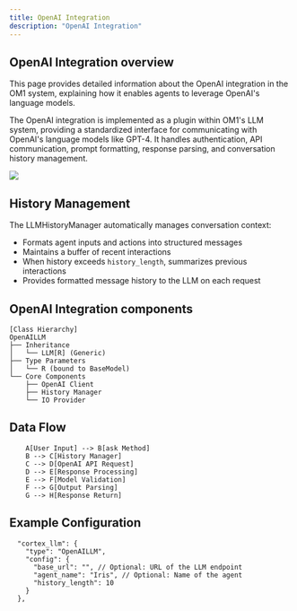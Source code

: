 ```yaml
---
title: OpenAI Integration
description: "OpenAI Integration"
---
```


## OpenAI Integration overview

This page provides detailed information about the OpenAI integration in the OM1 system, explaining how it enables agents to leverage OpenAI's language models. 

The OpenAI integration is implemented as a plugin within OM1's LLM system, providing a standardized interface for communicating with OpenAI's language models like GPT-4. It handles authentication, API communication, prompt formatting, response parsing, and conversation history management.

![](/assets/openai-integration-overview.png)

## History Management

The LLMHistoryManager automatically manages conversation context:

- Formats agent inputs and actions into structured messages
- Maintains a buffer of recent interactions
- When history exceeds `history_length`, summarizes previous interactions
- Provides formatted message history to the LLM on each request

## OpenAI Integration components

```
[Class Hierarchy]
OpenAILLM
├── Inheritance
│   └── LLM[R] (Generic)
├── Type Parameters
│   └── R (bound to BaseModel)
└── Core Components
    ├── OpenAI Client
    ├── History Manager
    └── IO Provider
```

## Data Flow

```
    A[User Input] --> B[ask Method]
    B --> C[History Manager]
    C --> D[OpenAI API Request]
    D --> E[Response Processing]
    E --> F[Model Validation]
    F --> G[Output Parsing]
    G --> H[Response Return]
```

## Example Configuration

```
  "cortex_llm": {
    "type": "OpenAILLM",
    "config": {
      "base_url": "", // Optional: URL of the LLM endpoint
      "agent_name": "Iris", // Optional: Name of the agent
      "history_length": 10
    }
  },
```
